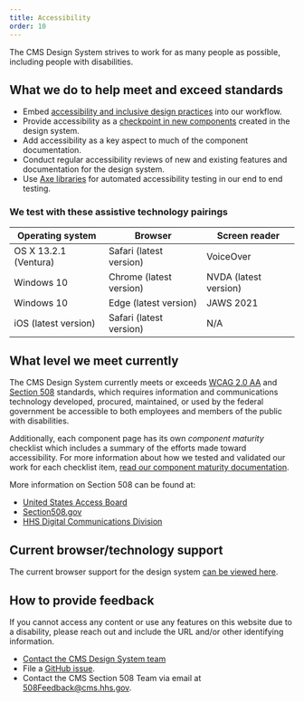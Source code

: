 ```yaml
---
title: Accessibility
order: 10
---
```


The CMS Design System strives to work for as many people as possible, including people with disabilities.

## What we do to help meet and exceed standards

- Embed [accessibility and inclusive design practices](https://accessibility.digital.gov/) into our workflow.
- Provide accessibility as a [checkpoint in new components](https://github.com/CMSgov/design-system/blob/main/.github/ISSUE_TEMPLATE/component-validation-checklist.md) created in the design system.
- Add accessibility as a key aspect to much of the component documentation.
- Conduct regular accessibility reviews of new and existing features and documentation for the design system.
- Use [Axe libraries](https://www.npmjs.com/package/@axe-core/playwright) for automated accessibility testing in our end to end testing.

### We test with these assistive technology pairings

| Operating system      | Browser                 | Screen reader         |
| --------------------- | ----------------------- | --------------------- |
| OS X 13.2.1 (Ventura) | Safari (latest version) | VoiceOver             |
| Windows 10            | Chrome (latest version) | NVDA (latest version) |
| Windows 10            | Edge (latest version)   | JAWS 2021             |
| iOS (latest version)  | Safari (latest version) | N/A                   |

## What level we meet currently

The CMS Design System currently meets or exceeds [WCAG 2.0 AA](https://www.w3.org/TR/WCAG20/) and [Section 508](http://www.section508.gov/) standards, which requires information and communications technology developed, procured, maintained, or used by the federal government be accessible to both employees and members of the public with disabilities.

Additionally, each component page has its own _component maturity_ checklist which includes a summary of the efforts made toward accessibility. For more information about how we tested and validated our work for each checklist item, [read our component maturity documentation](https://github.com/CMSgov/design-system/blob/main/COMPONENT_MATURITY.md).

More information on Section 508 can be found at:

- [United States Access Board](http://www.access-board.gov/508.htm)
- [Section508.gov](http://www.section508.gov)
- [HHS Digital Communications Division](http://www.hhs.gov/web/508)

## Current browser/technology support

The current browser support for the design system [can be viewed here](/guidelines/browser-support/). 


## How to provide feedback

If you cannot access any content or use any features on this website due to a disability, please reach out and include the URL and/or other identifying information.

- [Contact the CMS Design System team](https://cms.gov1.qualtrics.com/jfe/form/SV_eqTlI7HbrXthrlX)
- File a [GitHub issue](https://github.com/CMSgov/design-system/issues/new?assignees=&labels=&template=general-issue.md&title=).
- Contact the CMS Section 508 Team via email at [508Feedback@cms.hhs.gov](mailto:508Feedback@cms.hhs.gov).
